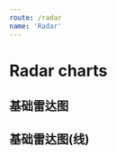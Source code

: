 ```yaml
---
route: /radar
name: 'Radar'
---
```



# Radar charts

## 基础雷达图

<Playground>
  <Radar
    data={
      [
        {"x": "苹果", "y1": 70, "y2": 30},
        {"x": "梨子", "y1": 50, "y2": 60},
        {"x": "西瓜", "y1": 60, "y2": 70},
        {"x": "橙子", "y1": 40, "y2": 50},
        {"x": "葡萄", "y1": 60, "y2": 70},
        {"x": "香蕉", "y1": 80, "y2": 50},
        {"x": "桃子", "y1": 50, "y2": 40},
        {"x": "榴莲", "y1": 70, "y2": 60}
      ]
    }
    titleMap={{
      "y1": "下载量",
      "y2": "点赞量"
    }}
    cols={{
      "value": {
        min: 0,
        max: 80,
      }
    }}
    colors={['green', 'yellow']}
    radius={0.75}
    borderWidth={2}
    height={400}
    title={'雷达图'}
    padding={[40, 40, 95, 20]}
  />
</Playground>

## 基础雷达图(线)

<Playground>
  <Radar
    data={
      [
        {"x": "苹果", "y1": 70, "y2": 30},
        {"x": "梨子", "y1": 50, "y2": 60},
        {"x": "西瓜", "y1": 60, "y2": 70},
        {"x": "橙子", "y1": 40, "y2": 50},
        {"x": "葡萄", "y1": 60, "y2": 70},
        {"x": "香蕉", "y1": 80, "y2": 50},
        {"x": "桃子", "y1": 50, "y2": 40},
        {"x": "榴莲", "y1": 70, "y2": 60}
      ]
    }
    titleMap={{
      "y1": "下载量",
      "y2": "点赞量"
    }}
    areas={false}
  />
</Playground>